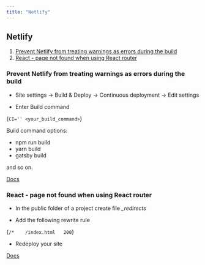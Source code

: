 ```yaml
---
title: "Netlify"
---
```



## Netlify

1. [Prevent Netlify from treating warnings as errors during the build](#prevent-netlify-from-treating-warnings-as-errors-during-the-build)
2. [React - page not found when using React router](#react-page-not-found-when-using-react-router)

### Prevent Netlify from treating warnings as errors during the build

- Site settings -> Build & Deploy -> Continuous deployment -> Edit settings

- Enter Build command

<CodeBlock>{`CI='' <your_build_command>`}</CodeBlock>

Build command options:

- npm run build
- yarn build
- gatsby build

and so on.

[Docs](https://docs.netlify.com/configure-builds/troubleshooting-tips/#build-fails-on-warning-message)

### React - page not found when using React router

- In the public folder of a project create file _\_redirects_

- Add the following rewrite rule

<CodeBlock>{`/*    /index.html   200`}</CodeBlock>

- Redeploy your site

[Docs](https://docs.netlify.com/routing/redirects/rewrites-proxies/#history-pushstate-and-single-page-apps)
